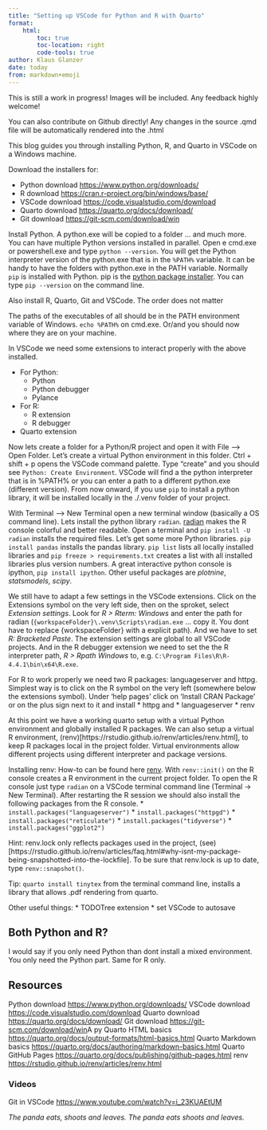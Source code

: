 ```yaml
---
title: "Setting up VSCode for Python and R with Quarto"
format: 
    html:
        toc: true
        toc-location: right
        code-tools: true
author: Klaus Glanzer
date: today
from: markdown+emoji
---
```



::: {.callout-note}
This is still a work in progress! Images will be included. Any feedback highly welcome! 
:::

::: {.callout-caution}
You can also contribute on Github directly! Any changes in the source .qmd file will be automatically rendered into the .html
:::

This blog guides you through installing Python, R, and Quarto in VSCode on a Windows machine.

Download the installers for:

*  Python download [https://www.python.org/downloads/](https://www.python.org/downloads/)
*  R download [https://cran.r-project.org/bin/windows/base/](https://cran.r-project.org/bin/windows/base/)
*  VSCode download [https://code.visualstudio.com/download](https://code.visualstudio.com/download)
*  Quarto download [https://quarto.org/docs/download/](https://quarto.org/docs/download/)
*  Git download [https://git-scm.com/download/win](https://git-scm.com/download/win)

Install Python. A python.exe will be copied to a folder ... and much more. You can have multiple Python versions installed in parallel. Open e cmd.exe or powershell.exe and type `python --version`. You will get the Python interpreter version of the python.exe that is in the `%PATH%` variable. It can be handy to have the folders with python.exe in the PATH variable. Normally `pip` is installed with Python. pip is the [python package installer](https://pip.pypa.io/en/stable/). You can type `pip --version` on the command line. 

Also install R, Quarto, Git and VSCode. The order does not matter

The paths of the executables of all should be in the PATH environment variable of Windows. `echo %PATH%` on cmd.exe. Or/and you should now where they are on your machine.

In VSCode we need some extensions to interact properly with the above installed. 

* For Python:
    + Python
    + Python debugger
    + Pylance
* For R:
    + R extension
    + R debugger
* Quarto extension

Now lets create a folder for a Python/R project and open it with File --> Open Folder. Let's create a virtual Python environment in this folder. Ctrl + shift + p opens the VSCode command palette. Type "create" and you should see `Python: Create Environment`. VSCode will find a the python interpreter that is in %PATH% or you can enter a path to a different python.exe (different version). From now onward, if you use `pip` to install a python library, it will be installed locally in the ./.venv folder of your project. 

With Terminal --> New Terminal open a new terminal window (basically a OS command line). Lets install the python library `radian`. [radian](https://github.com/randy3k/radian) makes the R console colorful and better readable. Open a terminal and `pip install -U radian` installs the required files. Let's get some more Python libraries. `pip install pandas` installs the pandas library. `pip list` lists all locally installed libraries and `pip freeze > requirements.txt` creates a list with all installed libraries plus version numbers. A great interactive python console is ipython, `pip install ipython`. Other useful packages are *plotnine*, *statsmodels*, *scipy*.

We still have to adapt a few settings in the VSCode extensions. Click on the Extensions symbol on the very left side, then on the sproket, select *Extension settings*. Look for *R > Rterm: Windows* and enter the path for radian (`{workspaceFolder}\.venv\Scripts\radian.exe` ... copy it. You dont have to replace {workspaceFolder} with a explicit path). And we have to set *R: Bracketed Paste*. The extension settings are global to all VSCode projects. And in the R debugger extension we need to set the the R interpreter path, *R > Rpath Windows* to, e.g. `C:\Program Files\R\R-4.4.1\bin\x64\R.exe`.

For R to work properly we need two R packages: languageserver and httpg. Simplest way is to click on the R symbol on the very left (somewhere below the extensions symbol). Under 'help pages' click on 'Install CRAN Package' or on the plus sign next to it and install 
* httpg and 
* languageserver
* renv

At this point we have a working quarto setup with a virtual Python environment and globally installed R packages. We can also setup a virtual R environment, (renv)[https://rstudio.github.io/renv/articles/renv.html], to keep R packages local in the project folder. Virtual environments allow different projects using different interpreter and package versions.

Installing renv:
How-to can be found here [renv](https://rstudio.github.io/renv/articles/renv.html). With `renv::init()` on the R console creates a R environment in the current project folder. To open the R console just type `radian` on a VSCode terminal command line (Terminal -> New Terminal). After restarting the R session we should also install the following packages from the R console.
* `install.packages("languageserver")`
* `install.packages("httpgd")`
* `install.packages("reticulate")`
* `install.packages("tidyverse")`
* `install.packages("ggplot2")`

 Hint: renv.lock only reflects packages used in the project, (see)[https://rstudio.github.io/renv/articles/faq.html#why-isnt-my-package-being-snapshotted-into-the-lockfile]. To be sure that renv.lock is up to date, type `renv::snapshot()`.


Tip: `quarto install tinytex` from the terminal command line, installs a library that allows .pdf rendering from quarto.

Other useful things:
* TODOTree extension
* set VSCode to autosave

::: {.callout-important}
## Both Python and R?
I would say if you only need Python than dont install a mixed environment. You only need the Python part. Same for R only. 
:::

## Resources
Python download [https://www.python.org/downloads/](https://www.python.org/downloads/)
VSCode download [https://code.visualstudio.com/download](https://code.visualstudio.com/download)
Quarto download [https://quarto.org/docs/download/](https://quarto.org/docs/download/)
Git download [https://git-scm.com/download/win](https://git-scm.com/download/win)A py
Quarto HTML basics [https://quarto.org/docs/output-formats/html-basics.html](https://quarto.org/docs/output-formats/html-basics.html)
Quarto Markdown basics [https://quarto.org/docs/authoring/markdown-basics.html](https://quarto.org/docs/authoring/markdown-basics.html)
Quarto GitHub Pages [https://quarto.org/docs/publishing/github-pages.html](https://quarto.org/docs/publishing/github-pages.html)
renv [https://rstudio.github.io/renv/articles/renv.html](https://rstudio.github.io/renv/articles/renv.html)

### Videos
Git in VSCode [https://www.youtube.com/watch?v=i_23KUAEtUM](https://www.youtube.com/watch?v=i_23KUAEtUM)

*The panda eats, shoots and leaves.*
*The panda eats shoots and leaves.*
